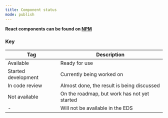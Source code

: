 ```yaml
---
title: Component status
mode: publish
---
```


**React components can be found on [NPM](https://www.npmjs.com/package/@equinor/eds-core-react)**

<ComponentStatus />

### Key

| Tag                 | Description                                  |
| ------------------- | -------------------------------------------- |
| Available           | Ready for use                                |
| Started development | Currently being worked on                    |
| In code review      | Almost done, the result is being discussed   |
| Not available       | On the roadmap, but work has not yet started |
| -                   | Will not be available in the EDS             |
